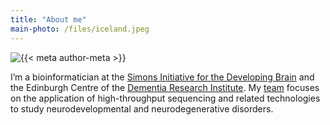 ```yaml
---
title: "About me"
main-photo: /files/iceland.jpeg
---
```



::: {.grid}

::: {.g-col-12 .g-col-sm-4}

```{=html}
<div class="grid" style="--bs-columns: 5; row-gap: 0;">
  <div class="g-col-1 g-col-sm-0"></div>
  <div class="g-col-3 g-col-sm-5">
    <picture>
      <source media="(min-width: 576px)" srcset="{{< meta main-photo >}}">
      <img class="img-fluid" src="{{< meta main-photo >}}" alt="{{< meta author-meta >}}">
    </picture>
  </div>
  <div class="g-col-1 g-col-sm-0"></div>
</div>
```

:::

::: {.g-col-12 .g-col-sm-8}

I'm a bioinformatician at the [Simons Initiative for the Developing Brain](https://www.sidb.org.uk/) and the Edinburgh Centre of the [Dementia Research Institute](https://ukdri.ac.uk/centres/edinburgh). My [team](https://www.sidb.org.uk/owen-dando/) focuses on the application of high-throughput sequencing and related technologies to study neurodevelopmental and neurodegenerative disorders.

:::

:::